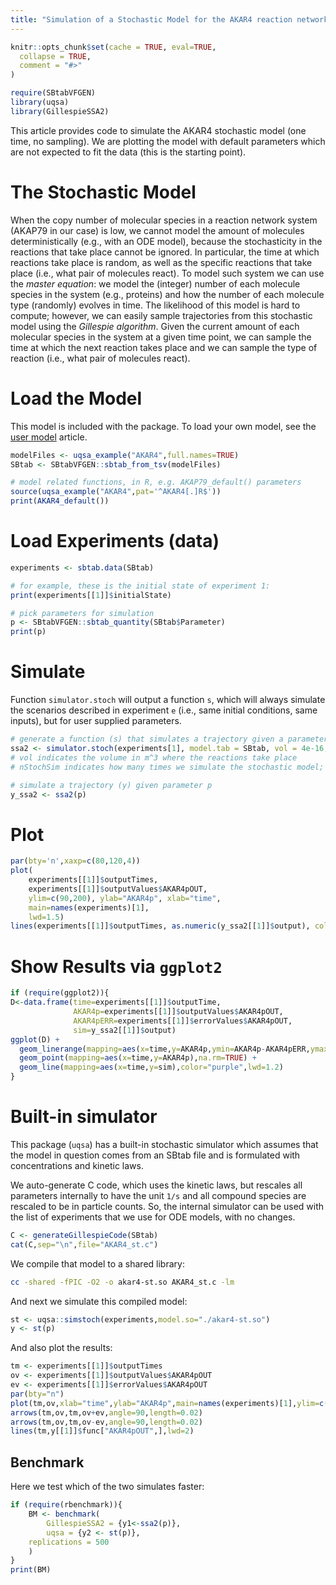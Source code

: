 ```yaml
---
title: "Simulation of a Stochastic Model for the AKAR4 reaction network"
---
```


```r
knitr::opts_chunk$set(cache = TRUE, eval=TRUE,
  collapse = TRUE,
  comment = "#>"
)
```

```r
require(SBtabVFGEN)
library(uqsa)
library(GillespieSSA2)
```

This article provides code to simulate the AKAR4 stochastic model (one time, no
sampling). We are plotting the model with default parameters which
are not expected to fit the data (this is the starting point).

# The Stochastic Model

When the copy number of molecular species in a reaction network system (AKAP79 in our case) is low, we cannot model the amount of molecules deterministically (e.g., with an ODE model), because the stochasticity in the reactions that take place cannot be ignored. In particular, the time at which reactions take place is random, as well as the specific reactions that take place (i.e., what pair of molecules react). To model such system we can use the *master equation*: we model the (integer) number of each molecule species in the system (e.g., proteins) and how the number of each molecule type (randomly) evolves in time. The likelihood of this model is hard to compute; however, we can easily sample trajectories from this stochastic model using the *Gillespie algorithm*. Given the current amount of each molecular species in the system at a given time point, we can sample the time at which the next reaction takes place and we can sample the type of reaction (i.e., what pair of molecules react).


# Load the Model

This model is included with the package. To load your own model, see
the [user model](user_model.html) article.

```r
modelFiles <- uqsa_example("AKAR4",full.names=TRUE)
SBtab <- SBtabVFGEN::sbtab_from_tsv(modelFiles)

# model related functions, in R, e.g. AKAP79_default() parameters
source(uqsa_example("AKAR4",pat='^AKAR4[.]R$'))
print(AKAR4_default())
```

# Load Experiments (data)

```r
experiments <- sbtab.data(SBtab)

# for example, these is the initial state of experiment 1:
print(experiments[[1]]$initialState)

# pick parameters for simulation
p <- SBtabVFGEN::sbtab_quantity(SBtab$Parameter)
print(p)
```
# Simulate

Function `simulator.stoch` will output a function `s`, which will always simulate the
scenarios described in experiment `e` (i.e., same initial conditions, same inputs), but for user supplied parameters.

```r
# generate a function (s) that simulates a trajectory given a parameter in input
ssa2 <- simulator.stoch(experiments[1], model.tab = SBtab, vol = 4e-16, nStochSim = 3, outputFunction=AKAR4_func)
# vol indicates the volume in m^3 where the reactions take place
# nStochSim indicates how many times we simulate the stochastic model; the output trajectory is the average of all (in this case nStochSim = 3) the simulated trajectories

# simulate a trajectory (y) given parameter p
y_ssa2 <- ssa2(p)
```


# Plot

```r
par(bty='n',xaxp=c(80,120,4))
plot(
    experiments[[1]]$outputTimes,
    experiments[[1]]$outputValues$AKAR4pOUT,
    ylim=c(90,200), ylab="AKAR4p", xlab="time",
    main=names(experiments)[1],
    lwd=1.5)
lines(experiments[[1]]$outputTimes, as.numeric(y_ssa2[[1]]$output), col="blue")
```

# Show Results via `ggplot2`

```r
if (require(ggplot2)){
D<-data.frame(time=experiments[[1]]$outputTime,
              AKAR4p=experiments[[1]]$outputValues$AKAR4pOUT,
              AKAR4pERR=experiments[[1]]$errorValues$AKAR4pOUT,
              sim=y_ssa2[[1]]$output)
ggplot(D) +
  geom_linerange(mapping=aes(x=time,y=AKAR4p,ymin=AKAR4p-AKAR4pERR,ymax=AKAR4p+AKAR4pERR),na.rm=TRUE) +
  geom_point(mapping=aes(x=time,y=AKAR4p),na.rm=TRUE) +
  geom_line(mapping=aes(x=time,y=sim),color="purple",lwd=1.2)
}
```

# Built-in simulator

This package (`uqsa`) has a built-in stochastic simulator which
assumes that the model in question comes from an SBtab file and is
formulated with concentrations and kinetic laws.

We auto-generate C code, which uses the kinetic laws, but rescales all
parameters internally to have the unit `1/s` and all compound species
are rescaled to be in particle counts. So, the internal simulator can
be used with the list of experiments that we use for ODE models, with
no changes.

```r
C <- generateGillespieCode(SBtab)
cat(C,sep="\n",file="AKAR4_st.c")
```

We compile that model to a shared library:

```sh
cc -shared -fPIC -O2 -o akar4-st.so AKAR4_st.c -lm
```

And next we simulate this compiled model:

```r
st <- uqsa::simstoch(experiments,model.so="./akar4-st.so")
y <- st(p)
```

And also plot the results:

```r
tm <- experiments[[1]]$outputTimes
ov <- experiments[[1]]$outputValues$AKAR4pOUT
ev <- experiments[[1]]$errorValues$AKAR4pOUT
par(bty="n")
plot(tm,ov,xlab="time",ylab="AKAR4p",main=names(experiments)[1],ylim=c(90,210))
arrows(tm,ov,tm,ov+ev,angle=90,length=0.02)
arrows(tm,ov,tm,ov-ev,angle=90,length=0.02)
lines(tm,y[[1]]$func["AKAR4pOUT",],lwd=2)
```

## Benchmark

Here we test which of the two simulates faster:

```r
if (require(rbenchmark)){
	BM <- benchmark(
		GillespieSSA2 = {y1<-ssa2(p)},
		uqsa = {y2 <- st(p)},
	replications = 500
	)
}
print(BM)
```
